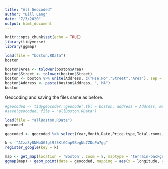 ```yaml
---
title: "All Geocoded"
author: "Bill Lang"
date: "7/3/2020"
output: html_document
---
```


```r
knitr::opts_chunk$set(echo = TRUE)
library(tidyverse)
library(ggmap)
```


```r
load(file = "boston.RData")
boston
```


```r
boston$Area <- tolower(boston$Area)
boston$Street <- tolower(boston$Street)
boston <- boston %>% unite(Address, c("Hse.No","Street","Area"), sep = " ",remove = FALSE)
boston$Address <- paste(boston$Address, ", MA")
boston
```

Geocoding and saving the files same as before. 
 
```r
#geocoded <- tidygeocoder::geocode(.tbl = boston, address = Address, method = "osm", lat = latitude, long = longitude)
#save(geocoded, file = "allBoston.RData")
```


```r
load(file = "allBoston.RData")
geocoded
```

```r
geocoded <- geocoded %>% select(Year,Month,Date,Price.type,Total.rooms,Column,Area,Hse.No,Street,Cross.Street,Address,Type,latitude,longitude)
```


```r
k <- "AIzaSyDNMoGGfgl9f5KtGCnp9BegNb7ZDqPu7gg"
register_google(key = k)
```


```r
map <- get_map(location = 'Boston', zoom = 8, maptype = "terrain-background", source = 'google', color = 'color')
ggmap(map) + geom_point(data = geocoded, mapping = aes(x = longitude, y = latitude, color = factor(Area)), size = 1) + theme(legend.position = "none")
```


